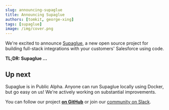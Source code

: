 ```yaml
---
slug: announcing-supaglue
title: Announcing Supaglue
authors: [tomkit, george-xing]
tags: [supaglue]
image: /img/cover.png
---
```


We're excited to announce [Supaglue](/), a new open source project for building full-stack integrations with your customers' Salesforce using code.

**TL;DR: Supaglue ...**

## Up next

Supaglue is in Public Alpha. Anyone can run Supaglue locally using Docker, but go easy on us! We're actively working on substantial improvements.

You can follow our project [**on GitHub**][2] or join our [community on Slack][3].

[1]: https://github.com/supaglue-labs/supaglue/blob/main/LICENSE
[2]: https://github.com/supaglue-labs/supaglue
[3]: https://join.slack.com/t/supagluecommunity/shared_invite/zt-1o2hiozzl-ZRQswNzlT5W4sXwrQnVlDg
